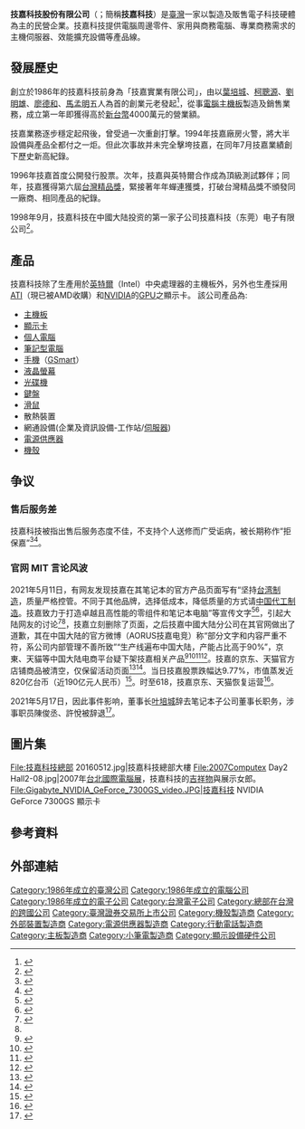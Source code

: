 {{NoteTA
|G1=IT
|1=zh-hant:筆記型電腦;zh-hans:笔记本;
}}
{{Infobox company
| name = 技嘉科技
| name_en = Gigabyte Technology
| logo = Gigabyte Technology logo 20080107.svg
| logo_size = 210px
| logo_caption = 技嘉科技Logo
| image = 技嘉科技總部 20160512.jpg
| image_size = 210px
| image_caption = 位於臺灣新北市新店區的總部
| trading_name = 技嘉科技股份有限公司
| type = [[上市公司|上市公司]]
| traded_as = {{Twse|2376}}
| ISIN = TW0002376001
| local_code_name = TW
| local_code = 22044755
| foundation = {{Start date and age|1986|4|30}}
| founder = 
| key_people = [[董事長|董事長]]：[[葉培城|葉培城]]
| location = {{TWN}}[[新北市|新北市]][[新店區|新店區]][[寶強路|寶強路]]6號
| slogan = 創新科技，美化人生
| area_served = 全球
| industry = [[信息技術|信息技術]]
| products = {{Slight-pause mark list|[[3C_(商品代稱)|3C]]|[[主板|主板]]|[[顯示卡|顯示卡]]}}
| revenue = {{Increase}}[[新臺幣|新臺幣]]846億元（2020年）
| operating_income = {{Increase}}[[新臺幣|新臺幣]]144億元（2020年）
| net_income = {{Increase}}[[新臺幣|新臺幣]]43.74億元（2020年）
| num_employees = 7,500名 <ref>{{Cite web|title=技嘉科技（2376）股价和资讯 - Google 财经|url=https://www.google.com/finance/quote/2376:TPE|access-date=2022-02-14|work=www.google.com|language=zh|archive-date=2022-02-16|archive-url=https://web.archive.org/web/20220216015017/https://www.google.com/finance/quote/2376:TPE}}</ref>
| capital = [[新臺幣|新臺幣]]63億元
| market_value = [[新臺幣|新臺幣]]686.5億元（2021年5月）
| subsid = {{Unbulleted list|盈嘉科技股份有限公司|技宸股份有限公司|財團法人技嘉教育基金會|寧波中嘉科貿有限公司}}
| homepage = {{Official URL}}
| footnotes = 財務資料來自{{URL|https://www.bloomberg.com/quote/2376:TT}}
}}
'''技嘉科技股份有限公司'''（{{lang-en|GIGABYTE Technology}}；簡稱'''技嘉科技'''）是[[臺灣|臺灣]]一家以製造及販售電子科技硬體為主的民營企業。技嘉科技提供電腦周邊零件、家用與商務電腦、專業商務需求的主機伺服器、效能擴充設備等產品線。

== 發展歷史 ==
創立於1986年的技嘉科技前身為「技嘉實業有限公司」，由以[[葉培城|葉培城]]、[[柯聰源|柯聰源]]、[[劉明雄|劉明雄]]、[[廖德和|廖德和]]、[[馬孟明|馬孟明]]五人為首的創業元老發起<ref>{{Cite book |title=世界华商经济年鉴 2000-2001 |last=世界华商经济年鉴编辑委员会编辑 |date=2001-08 |publisher=世界华商经济年鉴编辑委员会 |pages=673}}</ref>，從事[[電腦|電腦]][[主機板|主機板]]製造及銷售業務，成立第一年即獲得高於[[新台幣|新台幣]]4000萬元的營業額。

技嘉業務逐步穩定起飛後，曾受過一次重創打擊。1994年技嘉廠房火警，將大半設備與產品全都付之一炬。但此次事故并未完全擊垮技嘉，在同年7月技嘉業績創下歷史新高紀錄。

1996年技嘉首度公開發行股票。次年，技嘉與英特爾合作成為頂級測試夥伴；同年，技嘉獲得第六屆[[台灣精品獎|台灣精品獎]]，緊接著年年蟬連獲獎，打破台灣精品獎不頒發同一廠商、相同產品的紀錄。

1998年9月，技嘉科技在中國大陆投资的第一家子公司技嘉科技（东莞）电子有限公司<ref>{{Cite book |title=东莞大型外资企业集锦 |last=东莞市地方志办公室编 |publisher=广州：岭南美术出版社 |isbn=7-5362-3291-8 |publication-date=2006-09 |pages=216}}</ref>。
== 產品 ==
技嘉科技除了生產用於[[英特爾|英特爾]]（Intel）中央處理器的主機板外，另外也生產採用[[ATI|ATI]]（現已被AMD收購）和[[NVIDIA|NVIDIA]]的[[GPU|GPU]]之顯示卡。
該公司產品為:
*[[主機板|主機板]]
*[[顯示卡|顯示卡]]
*[[個人電腦|個人電腦]]
*[[筆記型電腦|筆記型電腦]]
*[[手機|手機]]（[[GSmart|GSmart]]）
*[[液晶螢幕|液晶螢幕]]
*[[光碟機|光碟機]]
*[[鍵盤|鍵盤]]
*[[滑鼠|滑鼠]]
*散熱裝置
*網通設備(企業及資訊設備-工作站/[[服务器|伺服器]])
*[[電源供應器|電源供應器]]
*[[機殼|機殼]]

== 争议 ==
=== 售后服务差 ===
技嘉科技被指出售后服务态度不佳，不支持个人送修而广受诟病，被长期称作“拒保嘉”<ref>{{cweb|1=https://new.qq.com/rain/a/20210513A01Y5G00|2=轰然倒下的“技嘉”的背后，是魔幻的显卡市场}}</ref><ref>{{Cite web|title=新一年新改变 技嘉显卡宣布全国联保|url=https://vga.zol.com.cn/622/6221005.html|author=赵鑫喆|date=2017-01-01|publisher=中关村在线|access-date=2021-05-14|archive-date=2017-10-28|archive-url=https://web.archive.org/web/20171028111323/http://vga.zol.com.cn/622/6221005.html|dead-url=no}}</ref>。

=== 官网 MIT 言论风波 ===
2021年5月11日，有网友发现技嘉在其笔记本的官方产品页面写有“坚持[[台湾制造|台湾制造]]，质量严格控管。不同于其他品牌，选择低成本，降低质量的方式请[[中國製造|中国代工制造]]。技嘉致力于打造卓越且高性能的零组件和笔记本电脑”等宣传文字<ref>{{cite web|url=https://www.gigabyte.com/Webpage/628/zh-CN.html|title=关于技嘉笔记本电脑|archive-url=https://web.archive.org/web/20210510201731/https://www.gigabyte.com/Webpage/628/zh-CN.html|archive-date=2021-05-10|dead-url=yes}}</ref><ref name=":0">{{Cite web|title=快評：技嘉的勇氣 史詩級的公關災難︱多維新聞|url=https://www.dwnews.com/台湾/60240415/快评技嘉的勇气史诗级的公关灾难|access-date=2021-05-14|author=衛木槿|date=2021-05-12|last=|work=多维新闻|language=zh-Hans|archive-date=2021-05-14|archive-url=https://web.archive.org/web/20210514055935/https://www.dwnews.com/%E5%8F%B0%E6%B9%BE/60240415/%E5%BF%AB%E8%AF%84%E6%8A%80%E5%98%89%E7%9A%84%E5%8B%87%E6%B0%94%E5%8F%B2%E8%AF%97%E7%BA%A7%E7%9A%84%E5%85%AC%E5%85%B3%E7%81%BE%E9%9A%BE|dead-url=no}}</ref>，引起大陆网友的讨论<ref>{{cite web |author1=共青团中央 |title=技嘉，谁给你这么大勇气？|url=https://weibo.com/3937348351/KeWf7qaaS}}</ref><ref name=":0" />，技嘉立刻删除了页面，之后技嘉中國大陆分公司在其官网做出了道歉，其在中国大陆的官方微博（AORUS技嘉电竞）称“部分文字和内容严重不符，系公司内部管理不善所致”“生产线遍布中国大陆，产能占比高于90%”，京東、天貓等中国大陆电商平台疑下架技嘉相关产品<ref>{{Cite web|url=http://news.hsw.cn/system/2021/0511/1322858.shtml|title=官网称中国制造质量低 技嘉科技相关产品遭京东、苏宁下架|work=華商網新聞|date=2021-05-11|access-date=2021-05-12|archive-date=2021-05-12|archive-url=https://web.archive.org/web/20210512112303/http://news.hsw.cn/system/2021/0511/1322858.shtml|dead-url=no}}</ref><ref>{{cite web |author1=AORUS技嘉电竞 |title=致歉声明书|url=https://weibo.com/1944810562/KeXitbi4g|website=微博|access-date=2021-05-11|archive-date=2021-05-11|archive-url=https://web.archive.org/web/20210511174804/https://weibo.com/1944810562/KeXitbi4g?ssl_rnd=1620755284.6021|dead-url=no}}</ref><ref>{{cite web|author1=記者戴瑞芬|title=京東、天貓疑下架技嘉筆電 技嘉緊急致歉危機處理|url=https://udn.com/news/story/7333/5449122|website=聯合報 |access-date=2021-05-11|archive-date=2021-05-11|archive-url=https://web.archive.org/web/20210511174804/https://udn.com/news/story/7333/5449122|dead-url=no}}</ref><ref>{{Cite web|title=致歉声明书|url=https://www.gigabyte.cn/Press/News/-2121|access-date=2021-05-11|work=GIGABYTE|archive-date=2021-05-11|archive-url=https://web.archive.org/web/20210511174736/https://www.gigabyte.cn/Press/News/-2121|dead-url=no}}</ref>。技嘉的京东、天猫官方店铺商品被清空，仅保留活动页面<ref>{{Cite web|title=技嘉京东自营官方旗舰店|url=https://gigabyte.jd.com/|access-date=2021-06-08|work=京东|archive-date=2021-06-08|archive-url=https://web.archive.org/web/20210608175307/https://gigabyte.jd.com/|dead-url=no}}</ref><ref>{{Cite web|title=技嘉旗舰店|url=https://gigabytesm.tmall.com/|access-date=2021-06-08|work=天猫}}</ref>。当日技嘉股票跌幅达9.77%，市值蒸发近820亿台币（近190亿元人民币）<ref>{{Cite web|title=贬低中国制造，技嘉惹众怒！遭京东淘宝下架产品 股票蒸发190亿|url=https://finance.sina.com.cn/chanjing/gsnews/2021-05-12/doc-ikmxzfmm1921020.shtml|website=新浪财经|date=2021年5月12日|access-date=2021-05-12|archive-date=2021-05-12|archive-url=https://web.archive.org/web/20210512183301/https://finance.sina.com.cn/chanjing/gsnews/2021-05-12/doc-ikmxzfmm1921020.shtml|dead-url=no}}</ref>。时至618，技嘉京东、天猫恢复运营<ref>{{Cite web|title=京东商城上架技嘉产品 文案称：何必妥协其他 最终还选技嘉|url=https://finance.sina.com.cn/tech/2021-06-16/doc-ikqciyzk0015746.shtml|access-date=2021-06-18|date=2021-06-16|last=|work=新浪财经|archive-date=2021-06-24|archive-url=https://web.archive.org/web/20210624201604/https://finance.sina.com.cn/tech/2021-06-16/doc-ikqciyzk0015746.shtml|dead-url=no}}</ref>。

2021年5月17日，因此事件影响，董事长[[叶培城|叶培城]]辞去笔记本子公司董事长职务，涉事职员陳俊丞、許悅被辞退<ref>{{cite web |author1=陳玉娟 |title=技嘉中國行銷失誤事件　董事長葉培城扛責止血 |url=https://www.digitimes.com.tw/tech/dt/n/shwnws.asp?cnlid=1&cat=10&id=0000610637_gag5gp134a8nrr6h7gt4z |website=科技网 |accessdate=2021-05-18 |archive-date=2021-05-18 |archive-url=https://web.archive.org/web/20210518034307/https://www.digitimes.com.tw/tech/dt/n/shwnws.asp?cnlid=1&cat=10&id=0000610637_gag5gp134a8nrr6h7gt4z |dead-url=no }}</ref>。

== 圖片集 ==
<gallery>
File:技嘉科技總部 20160512.jpg|技嘉科技總部大樓
File:2007Computex Day2 Hall2-08.jpg|2007年[[台北國際電腦展|台北國際電腦展]]，技嘉科技的[[吉祥物|吉祥物]]與展示女郎。
File:Gigabyte_NVIDIA_GeForce_7300GS_video.JPG|技嘉科技 NVIDIA GeForce 7300GS 顯示卡
</gallery>

==參考資料==
{{Reflist|2}}
==外部連結==
{{Commons category}}
{{Official website|https://www.gigabyte.com/}}{{En icon}}
{{Authority control}}
{{Portal bar|臺灣|臺北|資訊科技}}
{{全球主要資訊科技公司}}
{{DEFAULTSORT:G}}
[[Category:1986年成立的臺灣公司|Category:1986年成立的臺灣公司]]
[[Category:1986年成立的電腦公司|Category:1986年成立的電腦公司]]
[[Category:1986年成立的電子公司|Category:1986年成立的電子公司]]
[[Category:台灣電子公司|Category:台灣電子公司]]
[[Category:總部在台灣的跨國公司|Category:總部在台灣的跨國公司]]
[[Category:臺灣證券交易所上市公司|Category:臺灣證券交易所上市公司]]
[[Category:機殼製造商|Category:機殼製造商]]
[[Category:外部裝置製造商|Category:外部裝置製造商]]
[[Category:電源供應器製造商|Category:電源供應器製造商]]
[[Category:行動電話製造商|Category:行動電話製造商]]
[[Category:主板製造商|Category:主板製造商]]
[[Category:小筆電製造商|Category:小筆電製造商]]
[[Category:顯示設備硬件公司|Category:顯示設備硬件公司]]
